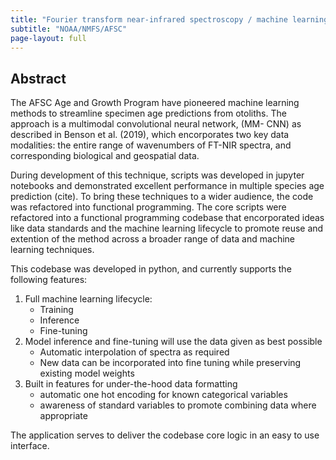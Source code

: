 ```yaml
---
title: "Fourier transform near-infrared spectroscopy / machine learning otolith aging application"
subtitle: "NOAA/NMFS/AFSC"
page-layout: full
---
```


## Abstract

The AFSC Age and Growth Program have pioneered machine learning methods to streamline specimen age predictions from otoliths. The approach is a multimodal convolutional neural network, (MM-
CNN) as described in Benson et al. (2019), which encorporates two key data modalities: the entire range of wavenumbers of FT-NIR spectra, and corresponding biological and geospatial data. 

During development of this technique, scripts was developed in jupyter notebooks and demonstrated excellent performance in multiple species age prediction (cite). To bring these techniques to a wider audience, the code was refactored into functional programming. The core scripts were refactored into a functional programming codebase that encorporated ideas like data standards and the machine learning lifecycle to promote reuse and extention of the method across a broader range of data and machine learning techniques. 

This codebase was developed in python, and currently supports the following features: 

1. Full machine learning lifecycle: 
    - Training
    - Inference
    - Fine-tuning
2. Model inference and fine-tuning will use the data given as best possible
    * Automatic interpolation of spectra as required
    * New data can be incorporated into fine tuning while preserving existing model weights
3. Built in features for under-the-hood data formatting
    * automatic one hot encoding for known categorical variables
    * awareness of standard variables to promote combining data where appropriate

The application serves to deliver the codebase core logic in an easy to use interface.   